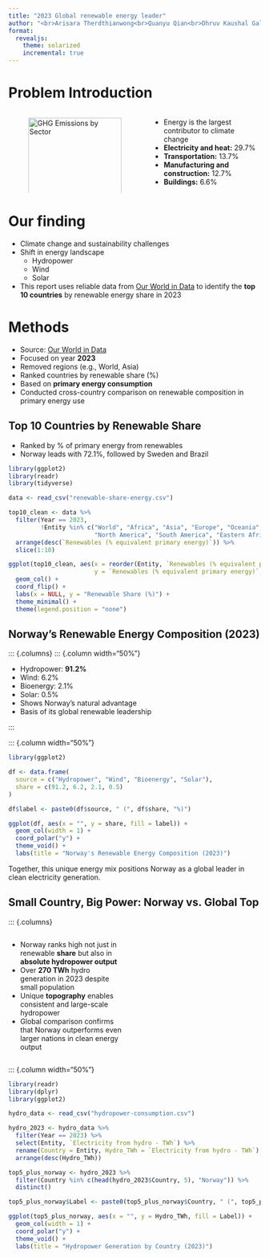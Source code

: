 ```yaml
---
title: "2023 Global renewable energy leader"
author: "<br>Arisara Therdthianwong<br>Quanyu Qian<br>Dhruv Kaushal Gal"
format:
  revealjs:
    theme: solarized
    incremental: true
---
```


# Problem Introduction

:::: {.columns}

::: {.column width="55%"}
![GHG Emissions by Sector](images/all-gas.png){#fig-ghg width="100%"}
:::

::: {.column width="45%"}
- Energy is the largest contributor to climate change  
- **Electricity and heat:** 29.7%  
- **Transportation:** 13.7%  
- **Manufacturing and construction:** 12.7%  
- **Buildings:** 6.6%  
:::

::::

# Our finding

-   Climate change and sustainability challenges
-   Shift in energy landscape
    -   Hydropower
    -   Wind
    -   Solar
-   This report uses reliable data from [Our World in Data](https://ourworldindata.org/renewable-energy) to identify the **top 10 countries** by renewable energy share in 2023

# Methods

- Source: [Our World in Data](https://ourworldindata.org/renewable-energy)
- Focused on year **2023**  
- Removed regions (e.g., World, Asia)  
- Ranked countries by renewable share (%)  
- Based on **primary energy consumption**
- Conducted cross-country comparison on renewable composition in primary energy use

## Top 10 Countries by Renewable Share


- Ranked by % of primary energy from renewables  
- Norway leads with 72.1%, followed by Sweden and Brazil

```r
library(ggplot2)
library(readr)
library(tidyverse)

data <- read_csv("renewable-share-energy.csv")

top10_clean <- data %>%
  filter(Year == 2023, 
         !Entity %in% c("World", "Africa", "Asia", "Europe", "Oceania", 
                        "North America", "South America", "Eastern Africa (EI)")) %>%
  arrange(desc(`Renewables (% equivalent primary energy)`)) %>%
  slice(1:10)

ggplot(top10_clean, aes(x = reorder(Entity, `Renewables (% equivalent primary energy)`), 
                        y = `Renewables (% equivalent primary energy)`, fill = Entity)) +
  geom_col() +
  coord_flip() +
  labs(x = NULL, y = "Renewable Share (%)") +
  theme_minimal() +
  theme(legend.position = "none")
```


## Norway's Renewable Energy Composition (2023)

  
::: {.columns}
::: {.column width="50%"}

- Hydropower: **91.2%**  
- Wind: 6.2%  
- Bioenergy: 2.1%  
- Solar: 0.5%  
- Shows Norway's natural advantage  
- Basis of its global renewable leadership

:::

::: {.column width="50%"}

```r
library(ggplot2)

df <- data.frame(
  source = c("Hydropower", "Wind", "Bioenergy", "Solar"),
  share = c(91.2, 6.2, 2.1, 0.5)
)

df$label <- paste0(df$source, " (", df$share, "%)")

ggplot(df, aes(x = "", y = share, fill = label)) +
  geom_col(width = 1) +
  coord_polar("y") +
  theme_void() +
  labs(title = "Norway's Renewable Energy Composition (2023)")
```


Together, this unique energy mix positions Norway as a global leader in clean electricity generation.


## Small Country, Big Power: Norway vs. Global Top


::: {.columns}

::: {.column width="45%"}

- Norway ranks high not just in renewable **share** but also in **absolute hydropower output**
- Over **270 TWh** hydro generation in 2023 despite small population
- Unique **topography** enables consistent and large-scale hydropower
- Global comparison confirms that Norway outperforms even larger nations in clean energy output


:::

::: {.column width="50%"}

```r
library(readr)
library(dplyr)
library(ggplot2)

hydro_data <- read_csv("hydropower-consumption.csv")

hydro_2023 <- hydro_data %>%
  filter(Year == 2023) %>%
  select(Entity, `Electricity from hydro - TWh`) %>%
  rename(Country = Entity, Hydro_TWh = `Electricity from hydro - TWh`) %>%
  arrange(desc(Hydro_TWh))

top5_plus_norway <- hydro_2023 %>%
  filter(Country %in% c(head(hydro_2023$Country, 5), "Norway")) %>%
  distinct()

top5_plus_norway$Label <- paste0(top5_plus_norway$Country, " (", top5_plus_norway$Hydro_TWh, " TWh)")

ggplot(top5_plus_norway, aes(x = "", y = Hydro_TWh, fill = Label)) +
  geom_col(width = 1) +
  coord_polar("y") +
  theme_void() +
  labs(title = "Hydropower Generation by Country (2023)")
```

